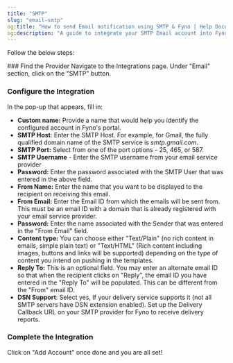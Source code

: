```yaml
---
title: "SMTP"
slug: "email-smtp"
og:title: "How to send Email notification using SMTP & Fyno | Help Document"
og:description: "A guide to integrate your SMTP Email account into Fyno."
---
```


Follow the below steps:

<Steps>
### Find the Provider
Navigate to the Integrations page. Under "Email" section, click on the "SMTP" button.

### Configure the Integration

In the pop-up that appears, fill in:

- **Custom name:** Provide a name that would help you identify the configured account in Fyno's portal.
- **SMTP Host**: Enter the SMTP Host. For example, for Gmail, the fully qualified domain name of the SMTP service is _smtp.gmail.com_.
- **SMTP Port:** Select from one of the port options - 25, 465, or 587.
- **SMTP Username** - Enter the SMTP username from your email service provider
- **Password:** Enter the password associated with the SMTP User that was entered in the above field.
- **From Name:** Enter the name that you want to be displayed to the recipient on receiving this email.
- **From Email:** Enter the Email ID from which the emails will be sent from. This must be an email ID with a domain that is already registered with your email service provider.
- **Password:** Enter the name associated with the Sender that was entered in the "From Email" field.
- **Content type:** You can choose either "Text/Plain" (no rich content in emails, simple plain text) or "Text/HTML" (Rich content including images, buttons and links will be supported) depending on the type of content you intend on pushing in the templates.
- **Reply To:** This is an optional field. You may enter an alternate email ID so that when the recipient clicks on "Reply", the email ID you have entered in the "Reply To" will be populated. This can be different from the "From" email ID.
- **DSN Support**: Select yes, If your delivery service supports it (not all SMTP servers have DSN extension enabled). Set up the Delivery Callback URL on your SMTP provider for Fyno to receive delivery reports.

### Complete the Integration

Click on "Add Account" once done and you are all set!

</Steps>
